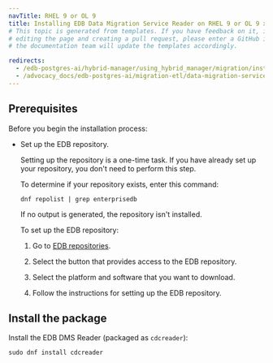 ```yaml
---
navTitle: RHEL 9 or OL 9
title: Installing EDB Data Migration Service Reader on RHEL 9 or OL 9 x86_64
# This topic is generated from templates. If you have feedback on it, instead of
# editing the page and creating a pull request, please enter a GitHub issue and
# the documentation team will update the templates accordingly.

redirects:
  - /edb-postgres-ai/hybrid-manager/using_hybrid_manager/migration/installing/linux_x86_64/edb-dms-reader_rhel_9
  - /advocacy_docs/edb-postgres-ai/migration-etl/data-migration-service/getting_started/installing/linux_x86_64/edb-dms-reader_rhel_9
---
```


## Prerequisites

Before you begin the installation process:

- Set up the EDB repository.

  Setting up the repository is a one-time task. If you have already set up your repository, you don't need to perform this step.

  To determine if your repository exists, enter this command:

  `dnf repolist | grep enterprisedb`

  If no output is generated, the repository isn't installed.

  To set up the EDB repository:

  1. Go to [EDB repositories](https://www.enterprisedb.com/repos-downloads).

  1. Select the button that provides access to the EDB repository.

  1. Select the platform and software that you want to download.

  1. Follow the instructions for setting up the EDB repository.

## Install the package

Install the EDB DMS Reader (packaged as `cdcreader`):

```shell
sudo dnf install cdcreader
```

